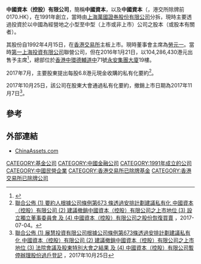 {{Infobox company
|company_name = 中國資本(控股)有限公司<br>China Assets (Holdings) Limited
|company_logo =
|company_type = 私人公司
|traded_as = {{hkex2|0170}}（1992年4月15日至2017年11月7日）
|company_slogan = 
|foundation = 1991 年
|location = [[香港|香港]][[中環|中環]][[德輔道中|德輔道中]]71號[[永安集團大廈|永安集團大廈]]19樓
|key_people = [[勞元一|勞元一]]（主席兼執行董事）
|industry = [[投資|投資]]
|sales = 
|profit =
|assets =
|revenue = 
|market_value =
|num_employees = 
|products = 
|homepage = [http://www.chinaassets.com ChinaAssets.com]
}}

'''中國資本（控股）有限公司'''，簡稱'''中國資本'''，以及'''中國資本'''（'''{{lang-en|China Assets (Holdings) Limited}}'''，港交所除牌前0170.HK），在1991年創立，當時由[[上海萬國證券股份有限公司|上海萬國證券股份有限公司]]分拆，現時主要透過投資於以中國為經營地之小型至中型（上市或非上市）公司之股本（或股本有關者）。

其股份自1992年4月15日，在[[香港交易所|香港交易所]]主板上市。現時董事會主席為[[勞元一|勞元一]]。當時[[第一上海投資有限公司|第一上海投資有限公司]]聯營公司，但在2016年1月21日，以104,286,430港元出售予主席<ref>{{Cite web |url=http://www.hkexnews.hk/listedco/listconews/sehk/2016/0122/LTN20160122832_C.pdf |title=須予披露及關連交易 出售一間聯營公司之權益通告 |accessdate=2016-01-22 |archive-date=2016-01-28 |archive-url=https://web.archive.org/web/20160128121537/http://www.hkexnews.hk/listedco/listconews/sehk/2016/0122/LTN20160122832_C.pdf |dead-url=no }}</ref>，總部位於[[香港|香港]][[中環|中環]][[德輔道中|德輔道中]]71號[[永安集團大廈|永安集團大廈]]19樓。

2017年7月，主要股東提出每股6.8港元現金收購的私有化要約<ref>[http://www.hkexnews.hk/listedco/listconews/sehk/2017/0704/LTN20170704048_C.pdf 聯合公佈 (1) 要約人根據公司條例第673 條透過安排計劃建議私有化 中國資本（控股）有限公司 (2) 建議撤銷中國資本（控股）有限公司之上市地位 (3) 設立獨立董事委員會 及 (4) 中國資本（控股）有限公司之股份恢復買賣] {{Wayback|url=http://www.hkexnews.hk/listedco/listconews/sehk/2017/0704/LTN20170704048_C.pdf |date=20170708230044 }}，2017-07-04。</ref>。

2017年10月25日，該公司在股東大會通過私有化要約，撤銷上市日期為2017年11月7日<ref>[http://www.hkexnews.hk/listedco/listconews/sehk/2017/1025/LTN20171025533_C.pdf 聯合公佈 (1) 展慧投資有限公司根據公司條例第673條透過安排計劃建議私有化 中國資本（控股）有限公司 (2) 建議撤銷中國資本（控股）有限公司之上市地位 (3) 法院會議及股東特別大會之結果 及 (4) 中國資本（控股）有限公司暫停辦理股份過戶登記] {{Wayback|url=http://www.hkexnews.hk/listedco/listconews/sehk/2017/1025/LTN20171025533_C.pdf |date=20171025185956 }}，2017年10月25日</ref>。

==參考==
{{reflist}}

==外部連結==
*[http://www.chinaassets.com ChinaAssets.com]{{Wayback|url=http://www.chinaassets.com/ |date=20040324203845 }}

[[CATEGORY:基金公司|CATEGORY:基金公司]]
[[CATEGORY:中國金融公司|CATEGORY:中國金融公司]]
[[CATEGORY:1991年成立的公司|CATEGORY:1991年成立的公司]]
[[CATEGORY:中國民營企業|CATEGORY:中國民營企業]]
[[CATEGORY:香港交易所已除牌基金|CATEGORY:香港交易所已除牌基金]]
[[CATEGORY:香港交易所已除牌公司|CATEGORY:香港交易所已除牌公司]]